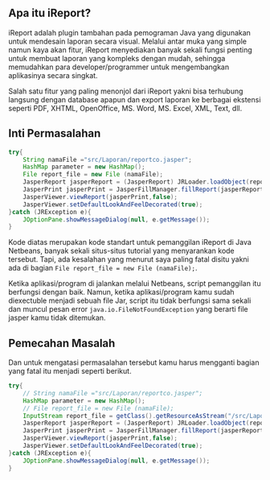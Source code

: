 

## Apa itu iReport?

iReport adalah plugin tambahan pada pemograman Java yang digunakan untuk mendesain laporan secara visual. Melalui antar muka yang simple namun kaya akan fitur, iReport menyediakan banyak sekali fungsi penting untuk membuat laporan yang kompleks dengan mudah, sehingga memudahkan para developer/programmer untuk mengembangkan aplikasinya secara singkat.

Salah satu fitur yang paling menonjol dari iReport yakni bisa terhubung langsung dengan database apapun dan export laporan ke berbagai ekstensi seperti PDF, XHTML, OpenOffice, MS. Word, MS. Excel, XML, Text, dll.

## Inti Permasalahan

```java
try{
    String namaFile ="src/Laporan/reportco.jasper";
    HashMap parameter = new HashMap();
    File report_file = new File (namaFile);
    JasperReport jasperReport = (JasperReport) JRLoader.loadObject(report_file);
    JasperPrint jasperPrint = JasperFillManager.fillReport(jasperReport,parameter,con);
    JasperViewer.viewReport(jasperPrint,false);
    JasperViewer.setDefaultLookAndFeelDecorated(true);
}catch (JRException e){
    JOptionPane.showMessageDialog(null, e.getMessage());
}
```

Kode diatas merupakan kode standart untuk pemanggilan iReport di Java Netbeans, banyak sekali situs-situs tutorial yang menyarankan kode tersebut. Tapi, ada kesalahan yang menurut saya paling fatal disitu yakni ada di bagian `File report_file = new File (namaFile);`. 

Ketika aplikasi/program di jalankan melalui Netbeans, script pemanggilan itu berfungsi dengan baik. Namun, ketika aplikasi/program kamu sudah diexectuble menjadi sebuah file Jar, script itu tidak berfungsi sama sekali dan muncul pesan error `java.io.FileNotFoundException` yang berarti file jasper kamu tidak ditemukan.

## Pemecahan Masalah

Dan untuk mengatasi permasalahan tersebut kamu harus mengganti bagian yang fatal itu menjadi seperti berikut.

```java
try{
    // String namaFile ="src/Laporan/reportco.jasper";
    HashMap parameter = new HashMap();
    // File report_file = new File (namaFile);
    InputStream report_file = getClass().getResourceAsStream("/src/Laporan/reportco.jasper");
    JasperReport jasperReport = (JasperReport) JRLoader.loadObject(report_file);
    JasperPrint jasperPrint = JasperFillManager.fillReport(jasperReport,parameter,con);
    JasperViewer.viewReport(jasperPrint,false);
    JasperViewer.setDefaultLookAndFeelDecorated(true);
}catch (JRException e){
    JOptionPane.showMessageDialog(null, e.getMessage());
}
```